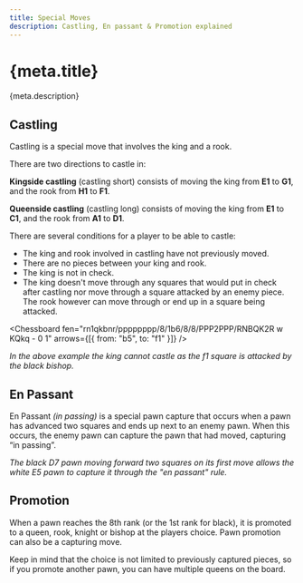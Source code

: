 ```yaml
---
title: Special Moves
description: Castling, En passant & Promotion explained
---
```


# {meta.title}

<p className="lead">{meta.description}</p>

## Castling

Castling is a special move that involves the king and a rook.

There are two directions to castle in:

**Kingside castling** (castling short) consists of moving the king from **E1** to **G1**, and the rook from **H1** to **F1**.

**Queenside castling** (castling long) consists of moving the king from **E1** to **C1**, and the rook from **A1** to **D1**.

<Castling />

There are several conditions for a player to be able to castle:

- The king and rook involved in castling have not previously moved.
- There are no pieces between your king and rook.
- The king is not in check.
- The king doesn't move through any squares that would put in check after castling nor move through a square attacked by an enemy piece. The rook however can move through or end up in a square being attacked.

<Chessboard
  fen="rn1qkbnr/pppppppp/8/1b6/8/8/PPP2PPP/RNBQK2R w KQkq - 0 1"
  arrows={[{ from: "b5", to: "f1" }]}
/>

_In the above example the king cannot castle as the f1 square is attacked by the black bishop._

## En Passant

En Passant _(in passing)_ is a special pawn capture that occurs when a pawn has advanced two squares and ends up next to an enemy pawn. When this occurs, the enemy pawn can capture the pawn that had moved, capturing “in passing”.

_The black D7 pawn moving forward two squares on its first move allows the white E5 pawn to capture it through the "en passant" rule._

## Promotion

When a pawn reaches the 8th rank (or the 1st rank for black), it is promoted to a queen, rook, knight or bishop at the players choice. Pawn promotion can also be a capturing move.

Keep in mind that the choice is not limited to previously captured pieces, so if you promote another pawn, you can have multiple queens on the board.
